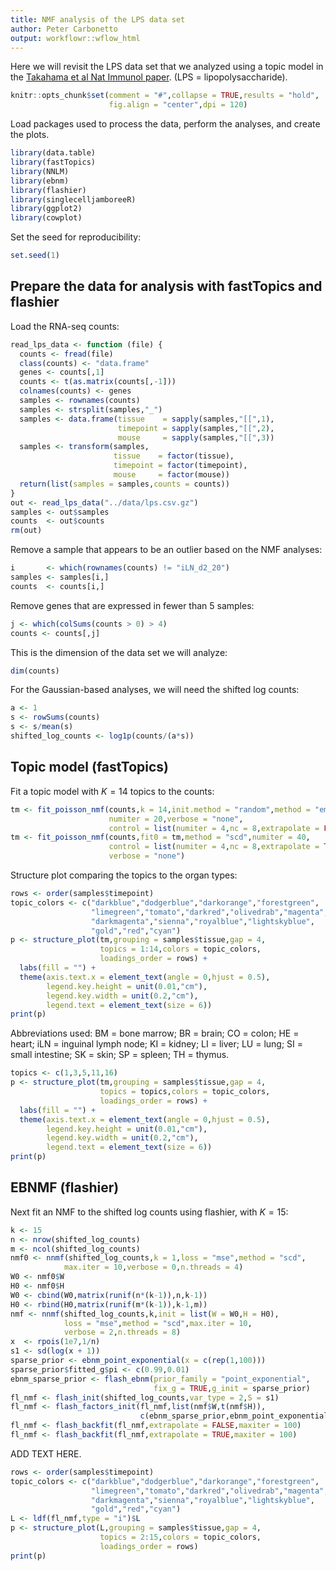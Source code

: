 ```yaml
---
title: NMF analysis of the LPS data set
author: Peter Carbonetto
output: workflowr::wflow_html
---
```


Here we will revisit the LPS data set that we analyzed using a topic
model in the [Takahama et al Nat Immunol paper][takahama2024]. (LPS =
lipopolysaccharide).

```r
knitr::opts_chunk$set(comment = "#",collapse = TRUE,results = "hold",
                      fig.align = "center",dpi = 120)
```

Load packages used to process the data, perform the analyses, and
create the plots.

```r
library(data.table)
library(fastTopics)
library(NNLM)
library(ebnm)
library(flashier)
library(singlecelljamboreeR)
library(ggplot2)
library(cowplot)
```

Set the seed for reproducibility:

```r
set.seed(1)
```

## Prepare the data for analysis with fastTopics and flashier

Load the RNA-seq counts:

```r
read_lps_data <- function (file) {
  counts <- fread(file)
  class(counts) <- "data.frame"
  genes <- counts[,1]
  counts <- t(as.matrix(counts[,-1]))
  colnames(counts) <- genes
  samples <- rownames(counts)
  samples <- strsplit(samples,"_")
  samples <- data.frame(tissue    = sapply(samples,"[[",1),
                        timepoint = sapply(samples,"[[",2),
                        mouse     = sapply(samples,"[[",3))
  samples <- transform(samples,
                       tissue    = factor(tissue),
					   timepoint = factor(timepoint),
					   mouse     = factor(mouse))
  return(list(samples = samples,counts = counts))
}
out <- read_lps_data("../data/lps.csv.gz")
samples <- out$samples
counts  <- out$counts
rm(out)
```

Remove a sample that appears to be an outlier based on the NMF analyses:

```r
i       <- which(rownames(counts) != "iLN_d2_20")
samples <- samples[i,]
counts  <- counts[i,]
```

Remove genes that are expressed in fewer than 5 samples:

```r
j <- which(colSums(counts > 0) > 4)
counts <- counts[,j]
```

This is the dimension of the data set we will analyze:

```r
dim(counts)
```

For the Gaussian-based analyses, we will need the shifted log counts:

```r
a <- 1
s <- rowSums(counts)
s <- s/mean(s)
shifted_log_counts <- log1p(counts/(a*s))
```

## Topic model (fastTopics)

Fit a topic model with $K = 14$ topics to the counts:

```r
tm <- fit_poisson_nmf(counts,k = 14,init.method = "random",method = "em",
                      numiter = 20,verbose = "none",
					  control = list(numiter = 4,nc = 8,extrapolate = FALSE))
tm <- fit_poisson_nmf(counts,fit0 = tm,method = "scd",numiter = 40,
                      control = list(numiter = 4,nc = 8,extrapolate = TRUE),
					  verbose = "none")
```

Structure plot comparing the topics to the organ types:

```r
rows <- order(samples$timepoint)
topic_colors <- c("darkblue","dodgerblue","darkorange","forestgreen",
                  "limegreen","tomato","darkred","olivedrab","magenta",
                  "darkmagenta","sienna","royalblue","lightskyblue",
                  "gold","red","cyan")
p <- structure_plot(tm,grouping = samples$tissue,gap = 4,
                    topics = 1:14,colors = topic_colors,
					loadings_order = rows) +
  labs(fill = "") +
  theme(axis.text.x = element_text(angle = 0,hjust = 0.5),
        legend.key.height = unit(0.01,"cm"),
        legend.key.width = unit(0.2,"cm"),
        legend.text = element_text(size = 6))
print(p)
```

Abbreviations used: BM = bone marrow; BR = brain; CO = colon; HE =
heart; iLN = inguinal lymph node; KI = kidney; LI = liver; LU = lung;
SI = small intestine; SK = skin; SP = spleen; TH = thymus.

```r
topics <- c(1,3,5,11,16)
p <- structure_plot(tm,grouping = samples$tissue,gap = 4,
                    topics = topics,colors = topic_colors,
					loadings_order = rows) +
  labs(fill = "") +
  theme(axis.text.x = element_text(angle = 0,hjust = 0.5),
        legend.key.height = unit(0.01,"cm"),
        legend.key.width = unit(0.2,"cm"),
        legend.text = element_text(size = 6))
print(p)
```

## EBNMF (flashier)

Next fit an NMF to the shifted log counts using flashier, with $K =
15$:

```r
k <- 15
n <- nrow(shifted_log_counts)
m <- ncol(shifted_log_counts)
nmf0 <- nnmf(shifted_log_counts,k = 1,loss = "mse",method = "scd",
            max.iter = 10,verbose = 0,n.threads = 4)
W0 <- nmf0$W
H0 <- nmf0$H
W0 <- cbind(W0,matrix(runif(n*(k-1)),n,k-1))
H0 <- rbind(H0,matrix(runif(m*(k-1)),k-1,m))
nmf <- nnmf(shifted_log_counts,k,init = list(W = W0,H = H0),
            loss = "mse",method = "scd",max.iter = 10,
            verbose = 2,n.threads = 8)
x  <- rpois(1e7,1/n)
s1 <- sd(log(x + 1))
sparse_prior <- ebnm_point_exponential(x = c(rep(1,100)))
sparse_prior$fitted_g$pi <- c(0.99,0.01)
ebnm_sparse_prior <- flash_ebnm(prior_family = "point_exponential",
                                fix_g = TRUE,g_init = sparse_prior)
fl_nmf <- flash_init(shifted_log_counts,var_type = 2,S = s1)
fl_nmf <- flash_factors_init(fl_nmf,list(nmf$W,t(nmf$H)),
                             c(ebnm_sparse_prior,ebnm_point_exponential))
fl_nmf <- flash_backfit(fl_nmf,extrapolate = FALSE,maxiter = 100)
fl_nmf <- flash_backfit(fl_nmf,extrapolate = TRUE,maxiter = 100)
```

ADD TEXT HERE.

```r
rows <- order(samples$timepoint)
topic_colors <- c("darkblue","dodgerblue","darkorange","forestgreen",
                  "limegreen","tomato","darkred","olivedrab","magenta",
                  "darkmagenta","sienna","royalblue","lightskyblue",
                  "gold","red","cyan")
L <- ldf(fl_nmf,type = "i")$L
p <- structure_plot(L,grouping = samples$tissue,gap = 4,
                    topics = 2:15,colors = topic_colors,
					loadings_order = rows)
print(p)
```

[takahama2024]: https://doi.org/10.1038/s41590-023-01722-8
